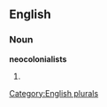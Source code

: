 
==English==

===Noun===
'''neocolonialists'''

# {{plural of|[[neocolonialist]]}}

[[Category:English plurals]]